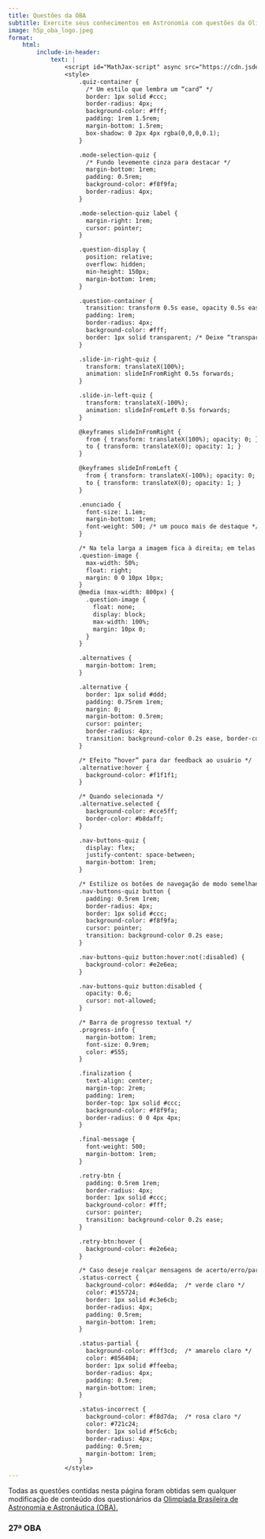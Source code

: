 ```yaml
---
title: Questões da OBA
subtitle: Exercite seus conhecimentos em Astronomia com questões da Olimpíada Brasileira de Astronomia.
image: h5p_oba_logo.jpeg
format:
    html:
        include-in-header:
            text: |
                <script id="MathJax-script" async src="https://cdn.jsdelivr.net/npm/mathjax@3/es5/tex-mml-chtml.js"></script>                                              
                <style>
                    .quiz-container {
                      /* Um estilo que lembra um “card” */
                      border: 1px solid #ccc;
                      border-radius: 4px;
                      background-color: #fff;
                      padding: 1rem 1.5rem;
                      margin-bottom: 1.5rem;
                      box-shadow: 0 2px 4px rgba(0,0,0,0.1);
                    }

                    .mode-selection-quiz {
                      /* Fundo levemente cinza para destacar */
                      margin-bottom: 1rem;
                      padding: 0.5rem;
                      background-color: #f8f9fa;
                      border-radius: 4px;
                    }

                    .mode-selection-quiz label {
                      margin-right: 1rem;
                      cursor: pointer;
                    }

                    .question-display {
                      position: relative;
                      overflow: hidden;
                      min-height: 150px;
                      margin-bottom: 1rem;
                    }

                    .question-container {
                      transition: transform 0.5s ease, opacity 0.5s ease;
                      padding: 1rem;
                      border-radius: 4px;
                      background-color: #fff;
                      border: 1px solid transparent; /* Deixe “transparent” para animar melhor */
                    }

                    .slide-in-right-quiz {
                      transform: translateX(100%);
                      animation: slideInFromRight 0.5s forwards;
                    }

                    .slide-in-left-quiz {
                      transform: translateX(-100%);
                      animation: slideInFromLeft 0.5s forwards;
                    }

                    @keyframes slideInFromRight {
                      from { transform: translateX(100%); opacity: 0; }
                      to { transform: translateX(0); opacity: 1; }
                    }

                    @keyframes slideInFromLeft {
                      from { transform: translateX(-100%); opacity: 0; }
                      to { transform: translateX(0); opacity: 1; }
                    }

                    .enunciado {
                      font-size: 1.1em;
                      margin-bottom: 1rem;
                      font-weight: 500; /* um pouco mais de destaque */
                    }

                    /* Na tela larga a imagem fica à direita; em telas estreitas, ela ocupa a largura inteira */
                    .question-image {
                      max-width: 50%;
                      float: right;
                      margin: 0 0 10px 10px;
                    }
                    @media (max-width: 800px) {
                      .question-image {
                        float: none;
                        display: block;
                        max-width: 100%;
                        margin: 10px 0;
                      }
                    }

                    .alternatives {
                      margin-bottom: 1rem;
                    }

                    .alternative {
                      border: 1px solid #ddd;
                      padding: 0.75rem 1rem;
                      margin: 0;
                      margin-bottom: 0.5rem;
                      cursor: pointer;
                      border-radius: 4px;
                      transition: background-color 0.2s ease, border-color 0.2s ease;
                    }

                    /* Efeito “hover” para dar feedback ao usuário */
                    .alternative:hover {
                      background-color: #f1f1f1;
                    }

                    /* Quando selecionada */
                    .alternative.selected {
                      background-color: #cce5ff;
                      border-color: #b8daff;
                    }

                    .nav-buttons-quiz {
                      display: flex;
                      justify-content: space-between;
                      margin-bottom: 1rem;
                    }

                    /* Estilize os botões de navegação de modo semelhante a botões “secondary” do Bootstrap */
                    .nav-buttons-quiz button {
                      padding: 0.5rem 1rem;
                      border-radius: 4px;
                      border: 1px solid #ccc;
                      background-color: #f8f9fa;
                      cursor: pointer;
                      transition: background-color 0.2s ease;
                    }

                    .nav-buttons-quiz button:hover:not(:disabled) {
                      background-color: #e2e6ea;
                    }

                    .nav-buttons-quiz button:disabled {
                      opacity: 0.6;
                      cursor: not-allowed;
                    }

                    /* Barra de progresso textual */
                    .progress-info {
                      margin-bottom: 1rem;
                      font-size: 0.9rem;
                      color: #555;
                    }

                    .finalization {
                      text-align: center;
                      margin-top: 2rem;
                      padding: 1rem;
                      border-top: 1px solid #ccc;
                      background-color: #f8f9fa;
                      border-radius: 0 0 4px 4px;
                    }

                    .final-message {
                      font-weight: 500;
                      margin-bottom: 1rem;
                    }

                    .retry-btn {
                      padding: 0.5rem 1rem;
                      border-radius: 4px;
                      border: 1px solid #ccc;
                      background-color: #fff;
                      cursor: pointer;
                      transition: background-color 0.2s ease;
                    }

                    .retry-btn:hover {
                      background-color: #e2e6ea;
                    }

                    /* Caso deseje realçar mensagens de acerto/erro/partial usando classes no statusDiv */
                    .status-correct {
                      background-color: #d4edda;  /* verde claro */
                      color: #155724;
                      border: 1px solid #c3e6cb;
                      border-radius: 4px;
                      padding: 0.5rem;
                      margin-bottom: 1rem;
                    }

                    .status-partial {
                      background-color: #fff3cd;  /* amarelo claro */
                      color: #856404;
                      border: 1px solid #ffeeba;
                      border-radius: 4px;
                      padding: 0.5rem;
                      margin-bottom: 1rem;
                    }

                    .status-incorrect {
                      background-color: #f8d7da;  /* rosa claro */
                      color: #721c24;
                      border: 1px solid #f5c6cb;
                      border-radius: 4px;
                      padding: 0.5rem;
                      margin-bottom: 1rem;
                    }
                </style>
---
```


Todas as questões contidas nesta página foram obtidas sem qualquer modificação de conteúdo dos questionários da [Olimpíada Brasileira de Astronomia e Astronáutica (OBA).](http://www.oba.org.br/site/?p=conteudo&idcat=9&pag=conteudo)

```{=html}
  
  <div id="quizzes"></div>

  <script>
        /* 
      A função gen_questionario recebe o caminho do arquivo de questões e o título do questionário.
      Cada questionário é gerado dentro de um <details> (colapsável) e opera de forma independente.
    */
    function gen_questionario(arquivoQuestoes, titulo, id = false) {
      // Cria o container colapsável usando <details>
      var details = document.createElement("details");
      details.style.marginBottom = "20px";
      var summary = document.createElement("summary");
      summary.textContent = titulo;
      summary.style.cursor = "pointer";
      details.appendChild(summary);
      
      var container = document.createElement("div");
      container.className = "quiz-container";
      details.appendChild(container);
           
      if (!id) {
        document.getElementById("quizzes").appendChild(details);
      }
      else {
        document.getElementById(id).appendChild(details);
      }
      
      // Variáveis do questionário
      var questions = [];
      var currentQuestionIndex = 0;
      var questionStates = [];
      var mode = "sequential"; // ou "random"
      var quizStarted = false;
      
      // Opções de visualização
      var modeDiv = document.createElement("div");
      modeDiv.className = "mode-selection-quiz";
      modeDiv.innerHTML = `
        <label><input type="radio" name="mode_${titulo}" value="sequential" checked> Modo sequencial</label>
        <label style="margin-left:20px;"><input type="radio" name="mode_${titulo}" value="random"> Modo aleatório</label>
      `;
      container.appendChild(modeDiv);
      
      var modeInputs = modeDiv.querySelectorAll(`input[name="mode_${titulo}"]`);
      modeInputs.forEach(input => {
        input.addEventListener("change", function() {
          if (quizStarted) {
            if (!confirm("O questionário será reinicializado e tudo que foi feito até então será apagado. Deseja continuar?")) {
              modeInputs.forEach(inp => {
                if (inp.value === mode) inp.checked = true;
              });
              return;
            }
            resetQuiz();
          }
          mode = this.value;
          if (mode === "random") {
            questions = shuffleArray(questions);
          } else {
            questions = questions.sort((a, b) => a.originalIndex - b.originalIndex);
          }
          resetQuiz();
        });
      });
      
      var questionDisplay = document.createElement("div");
      questionDisplay.className = "question-display";
      container.appendChild(questionDisplay);
      
      var progressInfo = document.createElement("div");
      progressInfo.className = "progress-info";
      container.appendChild(progressInfo);
      
      var navDiv = document.createElement("div");
      navDiv.className = "nav-buttons-quiz";
      navDiv.innerHTML = `
        <button class="prev-btn" disabled>Anterior</button>
        <button class="verify-btn" disabled>Verificar</button>
        <button class="next-btn" disabled>Próxima</button>
      `;
      container.appendChild(navDiv);
      
      var showCorrectBtn = document.createElement("button");
      showCorrectBtn.className = "show-correct-btn";
      showCorrectBtn.textContent = "Mostrar Alternativas Corretas";
      showCorrectBtn.disabled = true;
      container.appendChild(showCorrectBtn);
      
      var finalDiv = document.createElement("div");
      finalDiv.className = "finalization";
      finalDiv.style.display = "none";
      finalDiv.innerHTML = `
        <div class="final-message"></div>
        <button class="retry-btn">Tentar novamente</button>
      `;
      container.appendChild(finalDiv);
      
      // Carrega e parseia o arquivo de questões
      fetch(arquivoQuestoes)
        .then(response => response.text())
        .then(text => {
          questions = parseQuestions(text);
          questions.forEach((q, idx) => { q.originalIndex = idx; });
          // Inicializa os estados usando um objeto para armazenar a seleção por alternativa (id)
          // Ao inicializar o estado de cada questão (na função que faz o reset):
          questionStates = questions.map(q => {
            var sel = {};
            q.alternatives.forEach(alt => { sel[alt.id] = false; });
            return { selected: sel, verified: false, score: 0, correctShown: false, order: null };
          });
          if (mode === "random") questions = shuffleArray(questions);
          quizStarted = false;
          currentQuestionIndex = 0;
          renderQuestion();
          updateProgress();
        });
      
      // Parse do arquivo de questões – agora atribuindo um id para cada alternativa
      function parseQuestions(text) {
        var qs = [];
        // Separa cada questão (delimitada por ---)
        var parts = text.split('---').map(s => s.trim()).filter(s => s.length > 0);
        parts.forEach(part => {
          var lines = part.split('\n').map(l => l.trim()).filter(l => l.length > 0);
          var q = { alternatives: [] };
          // Itera sobre as linhas usando um índice para permitir pulos
          for (var i = 0; i < lines.length; i++) {
            var line = lines[i];
            if (line.startsWith("tipo:")) {
              q.tipo = line.substring(5).trim();
            } else if (line.startsWith("fig:")) {
              q.fig = line.substring(4).trim();
            } else if (line.startsWith("enunciado:")) {
              // Começa a extrair o enunciado
              var enunciado = "<p>" + line.substring(10).trim() + "</p>";
              // Enquanto as próximas linhas não iniciem com "-" (alternativas) nem com outros campos
              i++;
              while (i < lines.length &&
                    !lines[i].startsWith("-") &&
                    !lines[i].startsWith("pontuacao:") &&
                    !lines[i].startsWith("tipo:") &&
                    !lines[i].startsWith("fig:")) {
                //enunciado += "\n" + lines[i];
                enunciado += "<p>" + lines[i] + "</p>";
                i++;
              }
              // Converte as quebras de linha em <br> para renderização correta em HTML
              //q.enunciado = enunciado.replace(/\n/g, "<br><br>");
              q.enunciado = enunciado
              i--; // retrocede para reprocessar a linha que quebrou o loop
            } else if (line.startsWith("pontuacao:")) {
              var scoringStr = line.substring(11).trim();
              q.scoring = [];
              var regex = /\[([X0]+),([\d.]+)\]/g;
              var match;
              while ((match = regex.exec(scoringStr)) !== null) {
                q.scoring.push({ pattern: match[1], score: parseFloat(match[2]) });
              }
            } else if (line.startsWith("-")) {
              // Trata as alternativas – em singlechoice, se iniciar com "X" indica a correta
              var altText = line.substring(1).trim();
              var isCorrect = false;
              if (q.tipo === "singlechoice" && altText.startsWith("X")) {
                isCorrect = true;
                altText = altText.substring(1).trim();
              }
              // Atribui um id com base no número atual de alternativas
              q.alternatives.push({ id: q.alternatives.length, text: altText, isCorrect: isCorrect });
            }
          }
          qs.push(q);
        });
        return qs;
      }


      
      // Função auxiliar para embaralhar um array
      function shuffleArray(array) {
        let arr = array.slice();
        for (let i = arr.length - 1; i > 0; i--) {
          const j = Math.floor(Math.random() * (i + 1));
          [arr[i], arr[j]] = [arr[j], arr[i]];
        }
        return arr;
      }
      
      // Renderiza a questão atual, embaralhando as alternativas sempre
      function renderQuestion(direction) {
        var q = questions[currentQuestionIndex];
        var state = questionStates[currentQuestionIndex];
        questionDisplay.innerHTML = "";
        var qContainer = document.createElement("div");
        qContainer.className = "question-container";
        if (direction === "next") {
          qContainer.classList.add("slide-in-right-quiz");
        } else if (direction === "prev") {
          qContainer.classList.add("slide-in-left-quiz");
        }
        // Exibe o enunciado
        var enunciadoDiv = document.createElement("div");
        enunciadoDiv.className = "enunciado";
        enunciadoDiv.innerHTML = q.enunciado;
        qContainer.appendChild(enunciadoDiv);
        // Imagem, se houver
        if (q.fig) {
          var img = document.createElement("img");
          img.src = q.fig;
          img.alt = "Figura da questão";
          img.className = "question-image";
          qContainer.appendChild(img);
        }
        // Status (se já verificada)
        var statusDiv = document.createElement("div");
        statusDiv.className = "status";
        if (state.verified) {
          if (state.score === 1) {
            statusDiv.textContent = "Parabéns, você acertou esta questão!";
            statusDiv.classList.add("status-correct");
          } else if (state.score > 0) {
            statusDiv.textContent = "Quase, você obteve " + state.score + " pontos nesta questão.";
            statusDiv.classList.add("status-partial");
          } else {
            statusDiv.textContent = "Resposta errada: 0 pontos nesta questão.";
            statusDiv.classList.add("status-incorrect");
          }
        }
        qContainer.appendChild(statusDiv);
        
        // Aqui verificamos se já existe uma ordem definida para essa questão;
        // se não, embaralhamos uma vez e salvamos no estado.
        if (!state.order) {
          state.order = shuffleArray(q.alternatives.slice());
        }
        var alternativesOrder = state.order;
        
        // Renderiza as alternativas conforme a ordem armazenada
        var alternativesDiv = document.createElement("div");
        alternativesDiv.className = "alternatives";
        alternativesOrder.forEach(alt => {
          var altDiv = document.createElement("div");
          altDiv.className = "alternative";
          altDiv.textContent = alt.text;
          if (state.selected[alt.id]) altDiv.classList.add("selected");
          if (!state.verified) {
            altDiv.addEventListener("click", function() {
              handleAlternativeClick(alt.id);
            });
          }
          alternativesDiv.appendChild(altDiv);
        });
        qContainer.appendChild(alternativesDiv);
        
        // Altera a cor de fundo se a questão já foi verificada
        if (state.verified) {
          if (state.score === 1) {
            qContainer.style.backgroundColor = "#d4edda";
          } else if (state.score > 0) {
            qContainer.style.backgroundColor = "#fff3cd";
          } else {
            qContainer.style.backgroundColor = "#f8d7da";
          }
        }
        questionDisplay.appendChild(qContainer);
        updateNavButtons();
        updateVerifyButton();
        if (state.verified && !state.correctShown) {
          showCorrectBtn.disabled = false;
        } else {
          showCorrectBtn.disabled = true;
        }
        MathJax.typeset(); // Reprocessa as equações
      }

      
      // Trata clique na alternativa – agora passando o id da alternativa
      function handleAlternativeClick(altId) {
        var q = questions[currentQuestionIndex];
        var state = questionStates[currentQuestionIndex];
        if (state.verified) return;
        if (q.tipo === "singlechoice") {
          Object.keys(state.selected).forEach(key => {
            state.selected[key] = (parseInt(key) === altId);
          });
        } else {
          state.selected[altId] = !state.selected[altId];
        }
        quizStarted = true;
        renderQuestion();
        updateVerifyButton();
      }
      
      function updateVerifyButton() {
        var state = questionStates[currentQuestionIndex];
        var verifyBtn = navDiv.querySelector(".verify-btn");
        // Se alguma alternativa estiver selecionada, habilita o botão
        if (!state.verified && Object.values(state.selected).some(s => s)) {
          verifyBtn.disabled = false;
        } else {
          verifyBtn.disabled = true;
        }
      }
      
      function updateNavButtons() {
        var prevBtn = navDiv.querySelector(".prev-btn");
        var nextBtn = navDiv.querySelector(".next-btn");
        prevBtn.disabled = (currentQuestionIndex === 0);
        nextBtn.disabled = (currentQuestionIndex === questions.length - 1);
      }
      
      // Atualiza as barras de progresso e os textos
      function updateProgress() {
        var evaluatedCount = questionStates.filter(s => s.verified).length;
        var totalQuestions = questions.length;
        var totalScore = questionStates.reduce((sum, s) => sum + s.score, 0);
        progressInfo.innerHTML = `
          <div>
            Questão ${currentQuestionIndex + 1} de ${totalQuestions}.
            <br>
            <progress value="${currentQuestionIndex + 1}" max="${totalQuestions}" style="width: 100%;"></progress>
          </div>
          <div style="margin-top: 1rem;">
            ${evaluatedCount} de ${totalQuestions} questões avaliadas.
            <br>
            <progress value="${evaluatedCount}" max="${totalQuestions}" style="width: 100%;"></progress>
          </div>
          <div style="margin-top: 1rem;">
            Pontuação: ${totalScore.toFixed(1)} de ${totalQuestions}.
            <br>
            <progress value="${totalScore}" max="${totalQuestions}" style="width: 100%;"></progress>
          </div>
        `;
        if (evaluatedCount === totalQuestions) {
          finalDiv.style.display = "block";
          var percentage = (totalScore / totalQuestions) * 100;
          var finalMsg = "";
          if (totalScore === totalQuestions) {
            finalMsg = "Parabéns, você acertou tudo!";
          } else if (percentage >= 50) {
            finalMsg = percentage.toFixed(0) + "% de acerto. Está quase. Continue estudando.";
          } else {
            finalMsg = percentage.toFixed(0) + "% de acerto. Continue estudando.";
          }
          finalDiv.querySelector(".final-message").textContent = finalMsg;
        } else {
          finalDiv.style.display = "none";
        }
      }
      
      navDiv.querySelector(".prev-btn").addEventListener("click", function() {
        if (currentQuestionIndex > 0) {
          currentQuestionIndex--;
          renderQuestion("prev");
          updateProgress();
        }
      });
      navDiv.querySelector(".next-btn").addEventListener("click", function() {
        if (currentQuestionIndex < questions.length - 1) {
          currentQuestionIndex++;
          renderQuestion("next");
          updateProgress();
        }
      });
      
      navDiv.querySelector(".verify-btn").addEventListener("click", function() {
        var state = questionStates[currentQuestionIndex];
        if (state.verified) return;
        var q = questions[currentQuestionIndex];
        // Monta o padrão na ordem original (ordenada pelo id)
        var sortedAlternatives = q.alternatives.slice().sort((a, b) => a.id - b.id);
        var userPattern = sortedAlternatives.map(alt => state.selected[alt.id] ? "X" : "0").join("");
        var score = 0;
        if (q.tipo === "singlechoice") {
          // Encontra o id selecionado e compara com a alternativa correta
          var selectedId = Object.keys(state.selected).find(key => state.selected[key]);
          var altObj = q.alternatives.find(alt => alt.id == selectedId);
          if (altObj && altObj.isCorrect) score = 1;
        } else {
          if (q.scoring && q.scoring.length > 0) {
            q.scoring.forEach(rule => {
              if (rule.pattern === userPattern) {
                score = Math.max(score, rule.score);
              }
            });
          }
        }
        state.verified = true;
        state.score = score;
        renderQuestion();
        updateProgress();
      });
      
      showCorrectBtn.addEventListener("click", function() {
        var state = questionStates[currentQuestionIndex];
        if (!state.verified || state.correctShown) return;
        var q = questions[currentQuestionIndex];
        var alternativesDiv = questionDisplay.querySelector(".alternatives");
        
        if (q.tipo === "singlechoice") {
          // Itera sobre a ordem embaralhada armazenada no estado.
          Array.from(alternativesDiv.children).forEach((altDiv, idx) => {
            var altObj = state.order[idx];
            if (altObj.isCorrect) {
              altDiv.style.color = "green";
            }
          });
        } else {
          // Para multichoice, encontramos a regra de pontuação que concede 1 ponto.
          var correctPattern = null;
          if (q.scoring) {
            var fullRule = q.scoring.find(rule => rule.score === 1);
            if (fullRule) {
              correctPattern = fullRule.pattern;
            }
          }
          if (correctPattern) {
            // Obtém a ordem original das alternativas (ordenadas pelo id)
            var sortedAlts = q.alternatives.slice().sort((a, b) => a.id - b.id);
            // Para cada alternativa exibida na ordem embaralhada, buscamos sua posição original.
            Array.from(alternativesDiv.children).forEach((altDiv, idx) => {
              var displayedAlt = state.order[idx];
              // Encontra o índice original da alternativa
              var originalIndex = sortedAlts.findIndex(a => a.id === displayedAlt.id);
              if (originalIndex !== -1 && correctPattern[originalIndex] === "X") {
                altDiv.style.color = "green";
              }
            });
          }
        }
        
        state.correctShown = true;
        showCorrectBtn.disabled = true;
      });

      
      finalDiv.querySelector(".retry-btn").addEventListener("click", function() {
        resetQuiz();
      });
      
      function resetQuiz() {
        quizStarted = false;
        currentQuestionIndex = 0;
        questionStates = questions.map(q => {
          var sel = {};
          q.alternatives.forEach(alt => { sel[alt.id] = false; });
          return { selected: sel, verified: false, score: 0, correctShown: false };
        });
        renderQuestion();
        updateProgress();        
      }
    }
    
    //gen_questionario("/h5p/questionario1.txt", "27ª OBA - Nível 1");    
  </script>
```

### 27ª OBA

```{=html}
 <div id="oba27a"></div>
<script>  
  gen_questionario("/oba/27OBA-Nivel1/27OBA-Nivel1.txt", "27ª OBA - Nível 1", "oba27a");    
  gen_questionario("/oba/27OBA-Nivel2/27OBA-Nivel2.txt", "27ª OBA - Nível 2", "oba27a");    
  gen_questionario("/oba/27OBA-Nivel3/27OBA-Nivel3.txt", "27ª OBA - Nível 3", "oba27a");    
  gen_questionario("/oba/27OBA-Nivel4/27OBA-Nivel4.txt", "27ª OBA - Nível 4", "oba27a");    
</script>
```